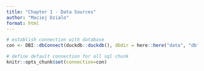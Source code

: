 ```yaml
---
title: "Chapter 1 - Data Sources"
author: "Maciej Dzialo"
format: html
---
```


```r

# establish connection with database
con <- DBI::dbConnect(duckdb::duckdb(), dbdir = here::here("data", "db", "farmers_market.duckdb"), read_only = TRUE)

# define default connection for all sql chunk
knitr::opts_chunk$set(connection=con)

```


